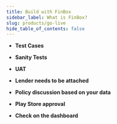 ```yaml
---
title: Build with FinBox
sidebar_label: What is FinBox?
slug: products/go-live
hide_table_of_contents: false
---
```



* **Test Cases**

* **Sanity Tests**

* **UAT**

* **Lender needs to be attached**

* **Policy discussion based on your data**

* **Play Store approval**
* **Check on the dashboard**